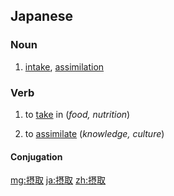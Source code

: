 ==Japanese==
{{ja-kanjitab|せつ|k1=せっ|しゅ|yomi=o}}

===Noun===
{{ja-noun|せっしゅ|kyu=攝取}}

# [[intake]], [[assimilation]]

===Verb===
{{ja-verb-suru|せっしゅ|kyu=攝取}}

# to [[take]] in (''food, nutrition'')
#: {{ja-usex|栄養を摂取する|えいよう を せっしゅ する|take in nutrients}}
# to [[assimilate]] (''knowledge, culture'')

====Conjugation====
{{ja-suru|せっしゅ}}

[[mg:摂取]]
[[ja:摂取]]
[[zh:摂取]]